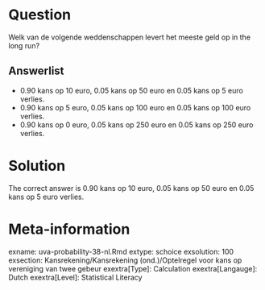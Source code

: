 Question
========

Welk van de volgende weddenschappen levert het meeste geld op in the long run? 

Answerlist
----------
* 0.90 kans op 10 euro, 0.05 kans op 50 euro en 0.05 kans op 5 euro verlies.
* 0.90 kans op 5 euro, 0.05 kans op 100 euro en 0.05 kans op 100 euro verlies.
* 0.90 kans op 0 euro, 0.05 kans op 250 euro en 0.05 kans op 250 euro verlies.

Solution
========

The correct answer is  0.90 kans op 10 euro, 0.05 kans op 50 euro en 0.05 kans op 5 euro verlies. 

Meta-information
================
exname: uva-probability-38-nl.Rmd 
extype: schoice 
exsolution: 100 
exsection: Kansrekening/Kansrekening (ond.)/Optelregel voor kans op vereniging van twee gebeur
exextra[Type]: Calculation
exextra[Langauge]: Dutch 
exextra[Level]: Statistical Literacy
